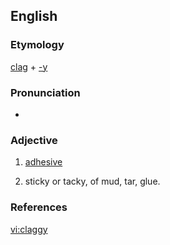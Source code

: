 ==English==

===Etymology===
[[clag]] + [[-y]]

===Pronunciation===
* {{IPA|klæɡiː}}

===Adjective===
{{en-adj|claggier|claggiest}}

# {{context|of a roof in a mine to which coal clings}} [[adhesive]]
# sticky or tacky, of mud, tar, glue.

===References===
{{1913}}

[[vi:claggy]]